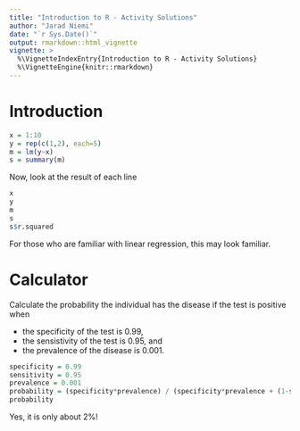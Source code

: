 ```yaml
---
title: "Introduction to R - Activity Solutions"
author: "Jarad Niemi"
date: "`r Sys.Date()`"
output: rmarkdown::html_vignette
vignette: >
  %\VignetteIndexEntry{Introduction to R - Activity Solutions}
  %\VignetteEngine{knitr::rmarkdown}
---
```




# Introduction

```r
x = 1:10
y = rep(c(1,2), each=5)
m = lm(y~x)
s = summary(m)
```

Now, look at the result of each line

```r
x
y
m
s
s$r.squared
```

For those who are familiar with linear regression, this may look familiar. 



# <a name="calculator"></a> Calculator

Calculate the probability the individual has the disease if the test is positive when

- the specificity of the test is 0.99, 
- the sensistivity of the test is 0.95, and
- the prevalence of the disease is 0.001.

```r
specificity = 0.99
sensitivity = 0.95
prevalence = 0.001
probability = (specificity*prevalence) / (specificity*prevalence + (1-sensitivity)*(1-prevalence))
probability
```

Yes, it is only about 2%!
